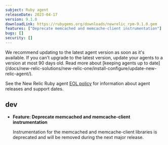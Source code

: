 ```yaml
---
subject: Ruby agent
releaseDate: 2023-04-17
version: 9.1.0
downloadLink: https://rubygems.org/downloads/newrelic_rpm-9.1.0.gem
features: ["Deprecate memcached and memcache-client instrumentation"]
bugs: []
security: []
---
```


<Callout variant="important">
We recommend updating to the latest agent version as soon as it's available. If you can't upgrade to the latest version, update your agents to a version at most 90 days old. Read more about [keeping agents up to date](/docs/new-relic-solutions/new-relic-one/install-configure/update-new-relic-agent/).

See the New Relic Ruby agent [EOL policy](https://docs.newrelic.com/docs/apm/agents/ruby-agent/getting-started/ruby-agent-eol-policy/) for information about agent releases and support dates.
</Callout>

## dev

- **Feature: Deprecate memcached and memcache-client instrumentation**

  Instrumentation for the memcached and memcache-client libraries is deprecated and will be removed during the next major release.


